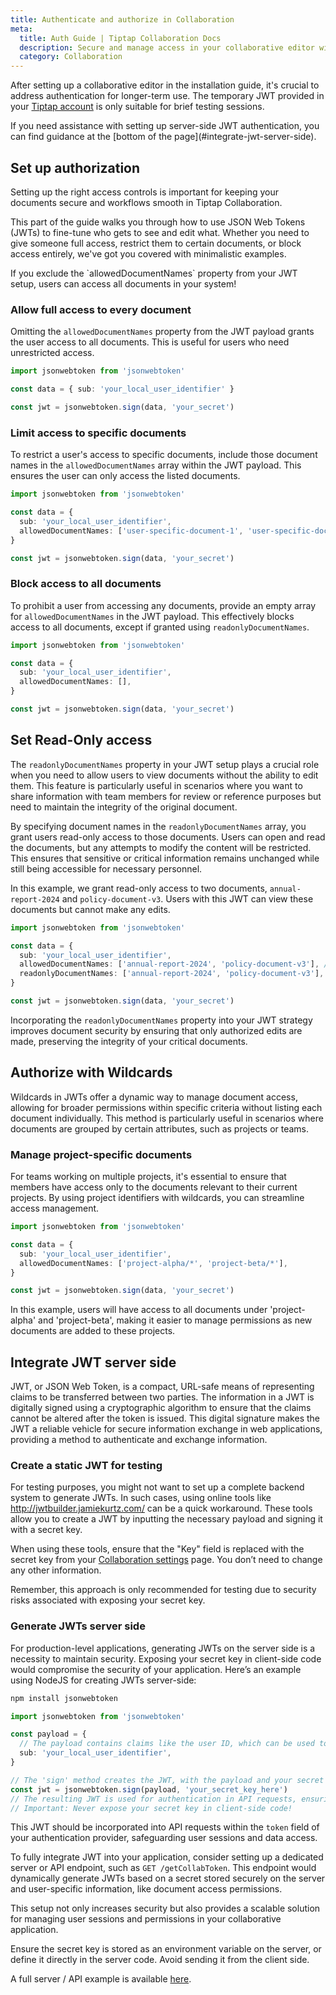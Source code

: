 ```yaml
---
title: Authenticate and authorize in Collaboration
meta:
  title: Auth Guide | Tiptap Collaboration Docs
  description: Secure and manage access in your collaborative editor with JWTs, covering setup, testing, and production integration.
  category: Collaboration
---
```



After setting up a collaborative editor in the installation guide, it's crucial to address authentication for longer-term use. The temporary JWT provided in your [Tiptap account](https://cloud.tiptap.dev/apps/settings) is only suitable for brief testing sessions.

<Callout title="Need help with JWT?" variant="hint">
  If you need assistance with setting up server-side JWT authentication, you can find guidance at
  the [bottom of the page](#integrate-jwt-server-side).
</Callout>

## Set up authorization

Setting up the right access controls is important for keeping your documents secure and workflows smooth in Tiptap Collaboration.

This part of the guide walks you through how to use JSON Web Tokens (JWTs) to fine-tune who gets to see and edit what. Whether you need to give someone full access, restrict them to certain documents, or block access entirely, we've got you covered with minimalistic examples.

<Callout title="Caution" variant="warning">
  If you exclude the `allowedDocumentNames` property from your JWT setup, users can access all
  documents in your system!
</Callout>

### Allow full access to every document

Omitting the `allowedDocumentNames` property from the JWT payload grants the user access to all documents. This is useful for users who need unrestricted access.

```typescript
import jsonwebtoken from 'jsonwebtoken'

const data = { sub: 'your_local_user_identifier' }

const jwt = jsonwebtoken.sign(data, 'your_secret')
```

### Limit access to specific documents

To restrict a user's access to specific documents, include those document names in the `allowedDocumentNames` array within the JWT payload. This ensures the user can only access the listed documents.

```typescript
import jsonwebtoken from 'jsonwebtoken'

const data = {
  sub: 'your_local_user_identifier',
  allowedDocumentNames: ['user-specific-document-1', 'user-specific-document-2'],
}

const jwt = jsonwebtoken.sign(data, 'your_secret')
```

### Block access to all documents

To prohibit a user from accessing any documents, provide an empty array for `allowedDocumentNames` in the JWT payload. This effectively blocks access to all documents, except if granted using `readonlyDocumentNames`.

```typescript
import jsonwebtoken from 'jsonwebtoken'

const data = {
  sub: 'your_local_user_identifier',
  allowedDocumentNames: [],
}

const jwt = jsonwebtoken.sign(data, 'your_secret')
```

## Set Read-Only access

The `readonlyDocumentNames` property in your JWT setup plays a crucial role when you need to allow users to view documents without the ability to edit them. This feature is particularly useful in scenarios where you want to share information with team members for review or reference purposes but need to maintain the integrity of the original document.

By specifying document names in the `readonlyDocumentNames` array, you grant users read-only access to those documents. Users can open and read the documents, but any attempts to modify the content will be restricted. This ensures that sensitive or critical information remains unchanged while still being accessible for necessary personnel.

In this example, we grant read-only access to two documents, `annual-report-2024` and `policy-document-v3`. Users with this JWT can view these documents but cannot make any edits.

```typescript
import jsonwebtoken from 'jsonwebtoken'

const data = {
  sub: 'your_local_user_identifier',
  allowedDocumentNames: ['annual-report-2024', 'policy-document-v3'], // or [] ; if you omit "allowedDocumentNames", the user has read-write to all documents, except the ones mentioned in readonlyDocumentNames (as mentioned above!),
  readonlyDocumentNames: ['annual-report-2024', 'policy-document-v3'],
}

const jwt = jsonwebtoken.sign(data, 'your_secret')
```

Incorporating the `readonlyDocumentNames` property into your JWT strategy improves document security by ensuring that only authorized edits are made, preserving the integrity of your critical documents.

## Authorize with Wildcards

Wildcards in JWTs offer a dynamic way to manage document access, allowing for broader permissions within specific criteria without listing each document individually. This method is particularly useful in scenarios where documents are grouped by certain attributes, such as projects or teams.

### Manage project-specific documents

For teams working on multiple projects, it's essential to ensure that members have access only to the documents relevant to their current projects. By using project identifiers with wildcards, you can streamline access management.

```typescript
import jsonwebtoken from 'jsonwebtoken'

const data = {
  sub: 'your_local_user_identifier',
  allowedDocumentNames: ['project-alpha/*', 'project-beta/*'],
}

const jwt = jsonwebtoken.sign(data, 'your_secret')
```

In this example, users will have access to all documents under 'project-alpha' and 'project-beta', making it easier to manage permissions as new documents are added to these projects.

## Integrate JWT server side

JWT, or JSON Web Token, is a compact, URL-safe means of representing claims to be transferred between two parties. The information in a JWT is digitally signed using a cryptographic algorithm to ensure that the claims cannot be altered after the token is issued. This digital signature makes the JWT a reliable vehicle for secure information exchange in web applications, providing a method to authenticate and exchange information.

### Create a static JWT for testing

For testing purposes, you might not want to set up a complete backend system to generate JWTs. In such cases, using online tools like http://jwtbuilder.jamiekurtz.com/ can be a quick workaround. These tools allow you to create a JWT by inputting the necessary payload and signing it with a secret key.

When using these tools, ensure that the "Key" field is replaced with the secret key from your [Collaboration settings](https://collab.tiptap.dev/apps/settings) page. You don’t need to change any other information.

Remember, this approach is only recommended for testing due to security risks associated with exposing your secret key.

### Generate JWTs server side

For production-level applications, generating JWTs on the server side is a necessity to maintain security. Exposing your secret key in client-side code would compromise the security of your application. Here’s an example using NodeJS for creating JWTs server-side:

```bash
npm install jsonwebtoken
```

```typescript
import jsonwebtoken from 'jsonwebtoken'

const payload = {
  // The payload contains claims like the user ID, which can be used to identify the user and their permissions.
  sub: 'your_local_user_identifier',
}

// The 'sign' method creates the JWT, with the payload and your secret key as inputs.
const jwt = jsonwebtoken.sign(payload, 'your_secret_key_here')
// The resulting JWT is used for authentication in API requests, ensuring secure access.
// Important: Never expose your secret key in client-side code!
```

This JWT should be incorporated into API requests within the `token` field of your authentication provider, safeguarding user sessions and data access.

To fully integrate JWT into your application, consider setting up a dedicated server or API endpoint, such as `GET /getCollabToken`. This endpoint would dynamically generate JWTs based on a secret stored securely on the server and user-specific information, like document access permissions.

This setup not only increases security but also provides a scalable solution for managing user sessions and permissions in your collaborative application.

Ensure the secret key is stored as an environment variable on the server, or define it directly in the server code. Avoid sending it from the client side.

A full server / API example is available [here](https://github.com/ueberdosis/tiptap-collab-replit/tree/main/src).

